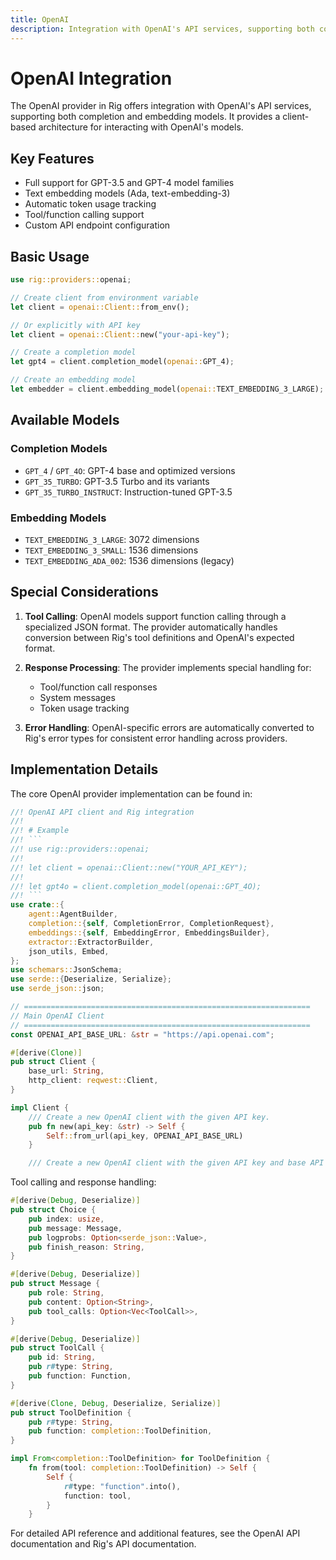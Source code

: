 ```yaml
---
title: OpenAI
description: Integration with OpenAI's API services, supporting both completion and embedding models.
---
```



# OpenAI Integration

The OpenAI provider in Rig offers integration with OpenAI's API services, supporting both completion and embedding models. It provides a client-based architecture for interacting with OpenAI's models.

## Key Features

- Full support for GPT-3.5 and GPT-4 model families
- Text embedding models (Ada, text-embedding-3)
- Automatic token usage tracking
- Tool/function calling support
- Custom API endpoint configuration

## Basic Usage

```rust
use rig::providers::openai;

// Create client from environment variable
let client = openai::Client::from_env();

// Or explicitly with API key
let client = openai::Client::new("your-api-key");

// Create a completion model
let gpt4 = client.completion_model(openai::GPT_4);

// Create an embedding model
let embedder = client.embedding_model(openai::TEXT_EMBEDDING_3_LARGE);
```

## Available Models

### Completion Models
- `GPT_4` / `GPT_4O`: GPT-4 base and optimized versions
- `GPT_35_TURBO`: GPT-3.5 Turbo and its variants
- `GPT_35_TURBO_INSTRUCT`: Instruction-tuned GPT-3.5

### Embedding Models
- `TEXT_EMBEDDING_3_LARGE`: 3072 dimensions
- `TEXT_EMBEDDING_3_SMALL`: 1536 dimensions
- `TEXT_EMBEDDING_ADA_002`: 1536 dimensions (legacy)

## Special Considerations

1. **Tool Calling**: OpenAI models support function calling through a specialized JSON format. The provider automatically handles conversion between Rig's tool definitions and OpenAI's expected format.

2. **Response Processing**: The provider implements special handling for:
   - Tool/function call responses
   - System messages
   - Token usage tracking

3. **Error Handling**: OpenAI-specific errors are automatically converted to Rig's error types for consistent error handling across providers.

## Implementation Details

The core OpenAI provider implementation can be found in:

```rust filename="rig-core/src/providers/openai.rs [1:150]"
//! OpenAI API client and Rig integration
//!
//! # Example
//! ```
//! use rig::providers::openai;
//!
//! let client = openai::Client::new("YOUR_API_KEY");
//!
//! let gpt4o = client.completion_model(openai::GPT_4O);
//! ```
use crate::{
    agent::AgentBuilder,
    completion::{self, CompletionError, CompletionRequest},
    embeddings::{self, EmbeddingError, EmbeddingsBuilder},
    extractor::ExtractorBuilder,
    json_utils, Embed,
};
use schemars::JsonSchema;
use serde::{Deserialize, Serialize};
use serde_json::json;

// ================================================================
// Main OpenAI Client
// ================================================================
const OPENAI_API_BASE_URL: &str = "https://api.openai.com";

#[derive(Clone)]
pub struct Client {
    base_url: String,
    http_client: reqwest::Client,
}

impl Client {
    /// Create a new OpenAI client with the given API key.
    pub fn new(api_key: &str) -> Self {
        Self::from_url(api_key, OPENAI_API_BASE_URL)
    }

    /// Create a new OpenAI client with the given API key and base API URL.
```


Tool calling and response handling:

```rust filename="rig-core/src/providers/openai.rs [350:450]"
#[derive(Debug, Deserialize)]
pub struct Choice {
    pub index: usize,
    pub message: Message,
    pub logprobs: Option<serde_json::Value>,
    pub finish_reason: String,
}

#[derive(Debug, Deserialize)]
pub struct Message {
    pub role: String,
    pub content: Option<String>,
    pub tool_calls: Option<Vec<ToolCall>>,
}

#[derive(Debug, Deserialize)]
pub struct ToolCall {
    pub id: String,
    pub r#type: String,
    pub function: Function,
}

#[derive(Clone, Debug, Deserialize, Serialize)]
pub struct ToolDefinition {
    pub r#type: String,
    pub function: completion::ToolDefinition,
}

impl From<completion::ToolDefinition> for ToolDefinition {
    fn from(tool: completion::ToolDefinition) -> Self {
        Self {
            r#type: "function".into(),
            function: tool,
        }
    }
```


For detailed API reference and additional features, see the OpenAI API documentation and Rig's API documentation.

<br />

<Cards>
<Card title="API Reference (docs.rs)" href="https://docs.rs/rig-core/latest/rig/providers/openai/index.html"/>
</Cards>
